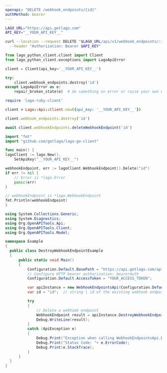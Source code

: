 ```yaml
---
openapi: "DELETE /webhook_endpoints/{id}"
authMethod: bearer
---
```


<RequestExample>

```bash cURL
LAGO_URL="https://api.getlago.com"
API_KEY="__YOUR_API_KEY__"

curl --location --request DELETE "$LAGO_URL/api/v1/webhook_endpoints/:id" \
  --header "Authorization: Bearer $API_KEY"
```

```python Python
from lago_python_client.client import Client
from lago_python_client.exceptions import LagoApiError

client = Client(api_key='__YOUR_API_KEY__')

try:
    client.webhook_endpoints.destroy('id')
except LagoApiError as e:
    repair_broken_state(e)  # do something on error or raise your own exception
```

```ruby Ruby
require 'lago-ruby-client'

client = Lago::Api::Client.new({api_key: '__YOUR_API_KEY__'})

client.webhook_endpoints.destroy('id')
```

```js Javascript
await client.webhookEndpoints.deleteWebhookEndpoint('id')
```

```go Go
import "fmt"
import "github.com/getlago/lago-go-client"

func main() {
lagoClient := lago.New().
    SetApiKey("__YOUR_API_KEY__")

webhookEndpoint, err := lagoClient.WebhookEndpoint().Delete("id")
if err != nil {
    // Error is *lago.Error
    panic(err)
}

// webhookEndpoint is *lago.WebhookEndpoint
fmt.Println(webhookEndpoint)
}
```

```csharp C#
using System.Collections.Generic;
using System.Diagnostics;
using Org.OpenAPITools.Api;
using Org.OpenAPITools.Client;
using Org.OpenAPITools.Model;

namespace Example
{
  public class DestroyWebhookEndpointExample
  {
      public static void Main()
      {
          Configuration.Default.BasePath = "https://api.getlago.com/api/v1";
          // Configure HTTP bearer authorization: bearerAuth
          Configuration.Default.AccessToken = "YOUR_ACCESS_TOKEN";

          var apiInstance = new WebhookEndpointsApi(Configuration.Default);
          var id = "id";  // string | id of the existing webhook endpoint

          try
          {
              // Delete a webhook endpoint
              WebhookEndpoint result = apiInstance.DestroyWebhookEndpoint(id);
              Debug.WriteLine(result);
          }
          catch (ApiException e)
          {
              Debug.Print("Exception when calling WebhookEndpointsApi.DestroyWebhookEndpoint: " + e.Message );
              Debug.Print("Status Code: "+ e.ErrorCode);
              Debug.Print(e.StackTrace);
          }
      }
  }
}
```
</RequestExample>
